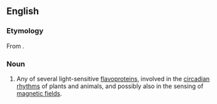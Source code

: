 ==English==
{{wikipedia}}

===Etymology===
From {{affix|en|crypto-|chrome}}.

===Noun===
{{en-noun}}

# {{lb|en|biochemistry}} Any of several light-sensitive [[flavoprotein]]s, involved in the [[circadian rhythm]]s of plants and animals, and possibly also in the sensing of [[magnetic field]]s.